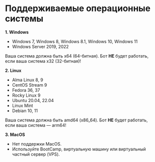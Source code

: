 # Поддерживаемые операционные системы

**1. Windows**
- Windows 7, Windows 8, Windows 8.1, Windows 10, Windows 11
- Windows Server 2019, 2022

Ваша система должна быть x64 (64-битная). Бот **НЕ** будет работать, если ваша система x32 (32-битная)!

**2. Linux**
- Alma Linux 8, 9
- CentOS Stream 9
- Fedora 36, 37
- Rocky Linux 9
- Ubuntu 20.04, 22.04
- Linux Mint
- Debian 10, 11

Ваша система должна быть amd64 (x86_64). Бот **НЕ** будет работать, если ваша система — arm64!

**3. MacOS**
- Нет поддержки MacOS.
- Используйте BootCamp, виртуальную машину или виртуальный частный сервер (VPS).
